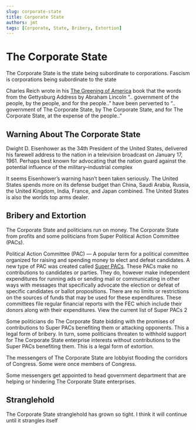 ```yaml
---
slug: corporate-state
title: Corporate State
authors: jmt
tags: [Corporate, State, Bribery, Extortion]
---
```


# The Corporate State

The Corporate State is the state being subordinate to corporations. Fascism is corporations being subordinate to the state

Charles Reich wrote in his [The Greening of America](https://www.amazon.com/Greening-America-25th-Anniversary/dp/0517886367/ref=sr_1_3?crid=1KVZE3A9NGV9R&keywords=the+greening+of+america&qid=1567352124&s=gateway&sprefix=the+greening%2Caps%2C192&sr=8-3) book that the words from the Gettysburg Address by Abraham Lincoln “.. government of the people, by the people, and for the people..” have been perverted to “.. government of The Corporate State, by The Corporate State, and for The Corporate State, at the expense of the people..”

## Warning About The Corporate State

Dwight D. Eisenhower as the 34th President of the United States, delivered his farewell address to the nation in a television broadcast on January 17, 1961. Perhaps best known for advocating that the nation guard against the potential influence of the military–industrial complex

It seems Eisenhower’s warning hasn’t been taken seriously. The United States spends more on its defense budget than China, Saudi Arabia, Russia, the United Kingdom, India, France, and Japan combined. The United States is also the worlds top arms dealer.

## Bribery and Extortion

The Corporate State and politicians run on money. The Corporate State from profits and some politicians from Super Political Action Committee (PACs).

Political Action Committee (PAC) — A popular term for a political committee organized for raising and spending money to elect and defeat candidates. A new type of PAC was created called [Super PACs](https://www.opensecrets.org/pacs/superpacs.php/). These PACs make no contributions to candidates or parties. They do, however make independent expenditures for running ads or sending mail or communicating in other ways with messages that specifically advocate the election or defeat of specific candidates or ballot propositions. There are no limits or restrictions on the sources of funds that may be used for these expenditures. These committees file regular financial reports with the FEC which include their donors along with their expenditures. View the current list of Super PACs 2

Some politicians do The Corporate State bidding with the promises of contributions to Super PACs benefiting them or attacking opponents. This a legal form of bribery. In turn, some politicians threaten to withhold support for The Corporate State enterprise interests without contributions to the Super PACs benefiting them. This is a legal form of extortion.

The messengers of The Corporate State are lobbyist flooding the corridors of Congress. Some were once members of Congress.

Some messengers get appointed to head government department that are helping or hindering The Corporate State enterprises.

## Stranglehold

The Corporate State stranglehold has grown so tight. I think it will continue until it strangles itself
